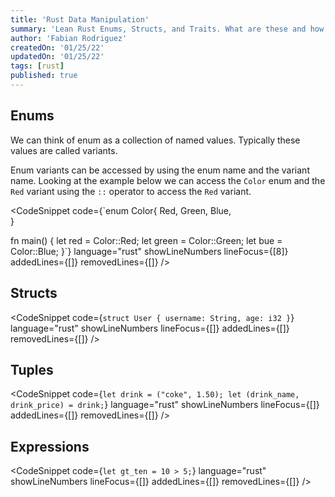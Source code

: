 ```yaml
---
title: 'Rust Data Manipulation'
summary: 'Lean Rust Enums, Structs, and Traits. What are these and how do they work?'
author: 'Fabian Rodriguez'
createdOn: '01/25/22'
updatedOn: '01/25/22'
tags: [rust]
published: true
---
```


## Enums

We can think of enum as a collection of named values. Typically these values are called variants.

Enum variants can be accessed by using the enum name and the variant name.
Looking at the example below we can access the `Color` enum and the `Red` variant
using the `::` operator to access the `Red` variant.

<CodeSnippet
  code={`enum Color{
    Red, 
    Green,
    Blue,       
}

fn main() {
let red = Color::Red;
let green = Color::Green;
let bue = Color::Blue;
}`}
language="rust"
showLineNumbers
lineFocus={[8]}
addedLines={[]}
removedLines={[]}
/>

## Structs

<CodeSnippet
  code={`struct User {
    username: String,
    age: i32
}`}
  language="rust"
  showLineNumbers
  lineFocus={[]}
  addedLines={[]}
  removedLines={[]}
/>
## Tuples
<CodeSnippet
  code={`let drink = ("coke", 1.50);
let (drink_name, drink_price) = drink;`}
  language="rust"
  showLineNumbers
  lineFocus={[]}
  addedLines={[]}
  removedLines={[]}
/>

## Expressions

<CodeSnippet
  code={`let gt_ten = 10 > 5;`}
  language="rust"
  showLineNumbers
  lineFocus={[]}
  addedLines={[]}
  removedLines={[]}
/>
